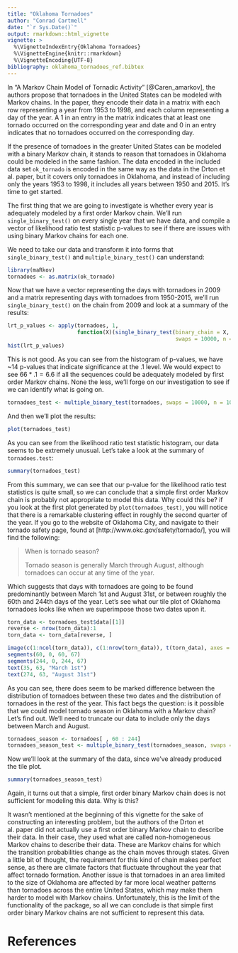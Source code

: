 ```yaml
---
title: "Oklahoma Tornadoes"
author: "Conrad Cartmell"
date: "`r Sys.Date()`"
output: rmarkdown::html_vignette
vignette: >
  %\VignetteIndexEntry{Oklahoma Tornadoes}
  %\VignetteEngine{knitr::rmarkdown}
  %\VignetteEncoding{UTF-8}
bibliography: oklahoma_tornadoes_ref.bibtex
---
```

In "A Markov Chain Model of Tornadic Activity" [@Caren_amarkov], the authors propose that tornadoes in the United States can be modeled with Markov chains. In the paper, they encode their data in a matrix with each row representing a year from 1953 to 1998, and each column representing a day of the year. A 1 in an entry in the matrix indicates that at least one tornado occurred on the corresponding year and date and 0 in an entry indicates that no tornadoes occurred on the corresponding day.

If the presence of tornadoes in the greater United States can be modeled with a binary Markov chain, it stands to reason that tornadoes in Oklahoma could be modeled in the same fashion. The data encoded in the included data set `ok_tornado` is encoded in the same way as the data in the Drton et al. paper, but it covers only tornadoes in Oklahoma, and instead of including only the years 1953 to 1998, it includes all years between 1950 and 2015. It's time to get started.

The first thing that we are going to investigate is whether every year is adequately modeled by a first order Markov chain. We'll run `single_binary_test()` on every single year that we have data, and compile a vector of likelihood ratio test statistic p-values to see if there are issues with using binary Markov chains for each one.

We need to take our data and transform it into forms that `single_binary_test()` and `multiple_binary_test()` can understand:

```r
library(maRkov)
tornadoes <- as.matrix(ok_tornado)
```

Now that we have a vector representing the days with tornadoes in 2009 and a matrix representing days with tornadoes from 1950-2015, we'll run `single_binary_test()` on the chain from 2009 and look at a summary of the results:

```r
lrt_p_values <- apply(tornadoes, 1,
                      function(X)(single_binary_test(binary_chain = X,
                                                     swaps = 10000, n = 10000))$p_value_lrt)
hist(lrt_p_values)
```

This is not good. As you can see from the histogram of p-values, we have ~14 p-values that indicate significance at the .1 level. We would expect to see $66*.1=6.6$ if all the sequences could be adequately modeled by first order Markov chains. None the less, we'll forge on our investigation to see if we can identify what is going on.

```r
tornadoes_test <- multiple_binary_test(tornadoes, swaps = 10000, n = 10000)
```

And then we'll plot the results:

```r
plot(tornadoes_test)
```

As you can see from the likelihood ratio test statistic histogram, our data seems to be extremely unusual. Let's take a look at the summary of `tornadoes.test`:

```r
summary(tornadoes_test)
```

From this summary, we can see that our p-value for the likelihood ratio test statistics is quite small, so we can conclude that a simple first order Markov chain is probably not appropriate to model this data. Why could this be? if you look at the first plot generated by `plot(tornadoes_test)`, you will notice that there is a remarkable clustering effect in roughly the second quarter of the year. If you go to the website of Oklahoma City, and navigate to their tornado safety page, found at [http://www.okc.gov/safety/tornado/], you will find the following:

>When is tornado season?
>
>Tornado season is generally March through August, although tornadoes can occur at any time of the year.

Which suggests that days with tornadoes are going to be found predominantly between March 1st and August 31st, or between roughly the 60th and 244th days of the year. Let's see what our tile plot of Oklahoma tornadoes looks like when we superimpose those two dates upon it.

```r
torn_data <- tornadoes_test$data[[1]]
reverse <- nrow(torn_data):1
torn_data <- torn_data[reverse, ]

image(c(1:ncol(torn_data)), c(1:nrow(torn_data)), t(torn_data), axes = FALSE, ylab = " ", xlab = "Visual representation of the actual Markov Chain.", col = c("aquamarine3", "chocolate1"))
segments(60, 0, 60, 67)
segments(244, 0, 244, 67)
text(35, 63, "March 1st")
text(274, 63, "August 31st")
```

As you can see, there does seem to be marked difference between the distribution of tornadoes between these two dates and the distribution of tornadoes in the rest of the year. This fact begs the question: is it possible that we could model tornado season in Oklahoma with a Markov chain? Let's find out. We'll need to truncate our data to include only the days between March and August.

```r
tornadoes_season <- tornadoes[ , 60 : 244]
tornadoes_season_test <- multiple_binary_test(tornadoes_season, swaps = 10000, n = 10000)
```

Now we'll look at the summary of the data, since we've already produced the tile plot.

```r
summary(tornadoes_season_test)
```

Again, it turns out that a simple, first order binary Markov chain does is not sufficient for modeling this data. Why is this?

It wasn't mentioned at the beginning of this vignette for the sake of constructing an interesting problem, but the authors of the Drton et al. paper did not actually use a first order binary Markov chain to describe their data. In their case, they used what are called non-homogeneous Markov chains to describe their data. These are Markov chains for which the transition probabilities change as the chain moves through states. Given a little bit of thought, the requirement for this kind of chain makes perfect sense, as there are climate factors that fluctuate throughout the year that affect tornado formation. Another issue is that tornadoes in an area limited to the size of Oklahoma are affected by far more local weather patterns than tornadoes across the entire United States, which may make them harder to model with Markov chains. Unfortunately, this is the limit of the functionality of the package, so all we can conclude is that simple first order binary Markov chains are not sufficient to represent this data.

# References
